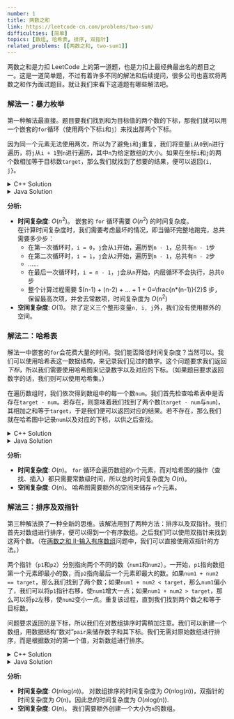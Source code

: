 ```yaml
---
number: 1
title: 两数之和
link: https://leetcode-cn.com/problems/two-sum/
difficulties: [简单]
topics: [数组, 哈希表, 排序, 双指针]
related_problems: [[两数之和, two-sum1]]
---
```


两数之和是力扣 LeetCode 上的第一道题，也是力扣上最经典最出名的题目之一。这是一道简单题，不过有着许多不同的解法和后续提问，很多公司也喜欢将两数之和作为面试题目。就让我们来看下这道题有哪些解法吧。

### 解法一：暴力枚举

第一种解法最直接。题目要我们找到和为目标值的两个数的下标，那我们就可以用一个嵌套的`for`循环（使用两个下标`i`和`j`）来找出那两个下标。

因为同一个元素无法使用两次，所以为了避免`i`和`j`重复，我们将变量`i`从`0`到`n`进行遍历，将`j`从`i + 1`到`n`进行遍历，其中`n`为给定数组的大小。如果在坐标`i`和`j`的两个数相加等于目标数`target`，那么我们就找到了想要的结果，便可以返回`{i, j}`。

<details class="code-details">
    <summary>C++ Solution</summary>

```cpp
class Solution {
public:
    vector<int> twoSum(vector<int>& nums, int target) {
        int n = nums.size();

        for (int i = 0; i < n; i++) {
            for (int j = i + 1; j < n; j++) {
                if (nums[i] + nums[j] == target) {
                    // we can use curly braces {} to represent vector
                    return {i, j};
                }
            }
        }

        // return impossible values if there are no two numbers adding up to target
        return {-1, -1};
    }
};
```

</details>

<details class="code-details">
    <summary>Java Solution</summary>

```java
class Solution {
    public int[] twoSum(int[] nums, int target) {
        int n = nums.length;

        for (int i = 0; i < n; i++) {
            for (int j = i + 1; j < n; j++) {
                if (nums[i] + nums[j] == target) {
                    return new int[] {i, j};
                }
            }
        }

        return null;
    }
}
```

</details>

**分析:**

- **时间复杂度**: $O(n^2)$。 嵌套的 `for` 循环需要 $O(n^2)$ 的时间复杂度。  
  在计算时间复杂度时，我们需要考虑最坏的情况，即当循环完整地跑完，总共需要多少步：
  - 在第一次循环时，`i = 0`，`j`会从`1`开始，遍历到`n - 1`，总共有`n - 1`步
  - 在第二次循环时，`i = 1`，`j`会从`2`开始，遍历到`n - 1`，总共有`n - 2`步
  - ......
  - 在最后一次循环时，`i = n - 1`，`j`会从`n`开始，内层循环不会执行，总共`0`步
  - 整个计算过程需要 $(n-1) + (n-2) + ... + 1 + 0=\frac{n*(n-1)}{2}$ 步，保留最高次项，并舍去常数项，时间复杂度为 $O(n^2)$
- **空间复杂度**: $O(1)$。 除了定义三个整形变量`n, i, j`外，我们没有使用额外的空间。

### 解法二：哈希表

解法一中嵌套的`for`会花费大量的时间。我们能否降低时间复杂度？当然可以。我们可以使用哈希表这一数据结构，来记录我们见过的数字。这个问题要求我们返回*下标*，所以我们需要使用哈希图来记录数字以及对应的下标。（如果题目要求返回数字的话，我们则可以使用哈希集。）

在遍历数组时，我们依次得到数组中的每一个数`num`。我们首先检查哈希表中是否存在`target - num`。若存在，则意味着我们找到了两个数(`target - num`与`num`)，其相加之和等于`target`，于是我们便可以返回对应的结果。若不存在，那么我们就在哈希图中记录`num`以及对应的下标，以供之后查找。

<details class="code-details">
    <summary>C++ Solution</summary>

```cpp
class Solution {
public:
    vector<int> twoSum(vector<int>& nums, int target) {
        unordered_map<int, int> hashmap;

        for (int i = 0; i < nums.size(); i++) {
            int num = nums[i];
            if (hashmap.count(target - num) > 0) {
                return {hashmap[target - num], i};
            }

            hashmap[num] = i;
        }

        return {-1, -1};
    }
};
```

</details>

<details class="code-details">
    <summary>Java Solution</summary>

```java
class Solution {
    public int[] twoSum(int[] nums, int target) {
        int n = nums.length;
        Map<Integer, Integer> hashmap = new HashMap<>();

        for (int i = 0; i < n; i++) {
            int num = nums[i];
            if (hashmap.containsKey(target - num)) {
                return new int[] {hashmap.get(target - num), i};
            }
            hashmap.put(num, i);
        }


        return null;
    }
}
```

</details>

**分析:**

- **时间复杂度**: $O(n)$。 `for` 循环会遍历数组的`n`个元素，而对哈希图的操作（查找、插入）都只需要常数级时间，所以总的时间复杂度为 $O(n)$。
- **空间复杂度**: $O(n)$。 哈希图需要额外的空间来储存 `n`个元素。

### 解法三：排序及双指针

第三种解法换了一种全新的思维。该解法用到了两种方法：排序以及双指针。我们首先对数组进行排序，便可以得到一个有序数组。之后我们可以使用双指针来找到这两个数。（在[两数之和 II-输入有序数组](https://leetcode-cn.com/problems/two-sum-ii-input-array-is-sorted/)问题中，我们可以直接使用双指针的方法。）

两个指针（`p1`和`p2`）分别指向两个不同的数（`num1`和`num2`）。一开始，`p1`指向数组第一个元素即最小的数，而`p2`指向最后一个元素即最大的数。如果`num1 + num2 == target`，那么我们找到了两个数；如果`num1 + num2 < target`，那么`num1`偏小了，我们可以将`p1`指针右移，使`num1`增大一点；如果`num1 + num2 > target`，那么可以将`p2`左移，使`num2`变小一点。重复该过程，直到我们找到两个数之和等于目标数。

问题要求返回的是下标，所以我们在对数组排序时需稍加注意。我们可以新建一个数组，用数据结构“数对”`pair`来储存数字和其下标。我们无需对原始数组进行排序，而是根据数对的第一个值，对新数组进行排序。

<details class="code-details">
    <summary>C++ Solution</summary>

```cpp
class Solution {
public:
    vector<int> twoSum(vector<int>& nums, int target) {
        int n = nums.size();

        // create sorted array
        vector<pair<int, int>> sortedWithIndex;
        for (int i = 0; i < n; i++) {
            sortedWithIndex.push_back({nums[i], i});
        }
        sort(sortedWithIndex.begin(), sortedWithIndex.end());

        // two pointers
        int p1 = 0, p2 = n - 1;
        while (p1 < p2) {
            int num1 = sortedWithIndex[p1].first, num2 = sortedWithIndex[p2].first;
            if (num1 + num2 == target) {
                return {sortedWithIndex[p1].second, sortedWithIndex[p2].second};
            }
            else if (num1 + num2 < target) {
                p1++;
            }
            else {
                p2--;
            }
        }

        return {-1, -1};
    }
};
```

</details>

<details class="code-details">
    <summary>Java Solution</summary>

```java
class Solution {
    public int[] twoSum(int[] nums, int target) {
        int n = nums.length;

        // create sorted array
        List<Pair<Integer, Integer>> sortedWithIndex = new ArrayList<>();
        for (int i = 0; i < n; i++) {
            sortedWithIndex.add(new Pair<>(nums[i], i));
        }
        Collections.sort(sortedWithIndex, Comparator.comparing(Pair::getKey));

        // two pointers
        int p1 = 0, p2 = n - 1;
        while (p1 < p2) {
            int num1 = sortedWithIndex.get(p1).getKey(), num2 = sortedWithIndex.get(p2).getKey();
            if (num1 + num2 == target) {
                return new int[] {sortedWithIndex.get(p1).getValue(), sortedWithIndex.get(p2).getValue()};
            }
            else if (num1 + num2 < target) {
                p1++;
            }
            else {
                p2--;
            }
        }

        return null;
    }
}
```

</details>

**分析:**

- **时间复杂度**: $O(n\text{log}(n))$。 对数组排序的时间复杂度为 $O(n\text{log}(n))$，双指针的时间复杂度为 $O(n)$。因此总的时间复杂度为 $O(n\text{log}(n))$.
- **空间复杂度**: $O(n)$。 我们需要额外创建一个大小为`n`的数组。
